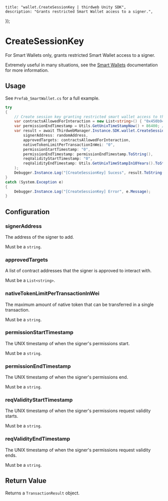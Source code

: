 
	title: "wallet.CreateSessionKey | thirdweb Unity SDK",
	description: "Grants restricted Smart Wallet access to a signer.",
});

# CreateSessionKey

For Smart Wallets only, grants restricted Smart Wallet access to a signer.

Extremely useful in many situations, see the [Smart Wallets](/unity/wallets/providers/account-abstraction) documentation for more information.

## Usage

See `Prefab_SmartWallet.cs` for a full example.

```csharp
try
{
    // Create session key granting restricted smart wallet access to the local wallet for 1 day
    var contractsAllowedForInteraction = new List<string>() { "0x450b943729Ddba196Ab58b589Cea545551DF71CC" }; // contracts the local wallet is allowed to interact with
    var permissionEndTimestamp = Utils.GetUnixTimeStampNow() + 86400; // 1 day from now
    var result = await ThirdwebManager.Instance.SDK.wallet.CreateSessionKey(
        signerAddress: randomAddress,
        approvedTargets: contractsAllowedForInteraction,
        nativeTokenLimitPerTransactionInWei: "0",
        permissionStartTimestamp: "0",
        permissionEndTimestamp: permissionEndTimestamp.ToString(),
        reqValidityStartTimestamp: "0",
        reqValidityEndTimestamp: Utils.GetUnixTimeStampIn10Years().ToString()
    );
    Debugger.Instance.Log("[CreateSessionKey] Sucess", result.ToString());
}
catch (System.Exception e)
{
    Debugger.Instance.Log("[CreateSessionKey] Error", e.Message);
}
```

## Configuration

### signerAddress

The address of the signer to add.

Must be a `string`.

### approvedTargets

A list of contract addresses that the signer is approved to interact with.

Must be a `List<string>`.

### nativeTokenLimitPerTransactionInWei

The maximum amount of native token that can be transferred in a single transaction.

Must be a `string`.

### permissionStartTimestamp

The UNIX timestamp of when the signer's permissions start.

Must be a `string`.

### permissionEndTimestamp

The UNIX timestamp of when the signer's permissions end.

Must be a `string`.

### reqValidityStartTimestamp

The UNIX timestamp of when the signer's permissions request validity starts.

Must be a `string`.

### reqValidityEndTimestamp

The UNIX timestamp of when the signer's permissions request validity ends.

Must be a `string`.

## Return Value

Returns a `TransactionResult` object.
